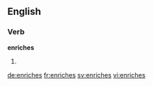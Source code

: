 ==English==

===Verb===
'''enriches'''

# {{en-third-person singular of|enrich}}

[[de:enriches]]
[[fr:enriches]]
[[sv:enriches]]
[[vi:enriches]]